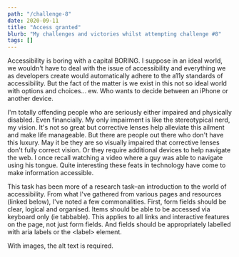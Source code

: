 ```yaml
---
path: "/challenge-8"
date: 2020-09-11
title: "Access granted"
blurb: "My challenges and victories whilst attempting challenge #8"
tags: []
---
```


Accessibility is boring with a capital BORING. I suppose in an ideal world, we wouldn't have to deal with the issue of accessibility and everything we as developers create would automatically adhere to the a11y standards of accessibility. But the fact of the matter is we exist in this not so ideal world with options and choices... ew. Who wants to decide between an iPhone or another device.

I'm totally offending people who are seriously either impaired and physically disabled. Even financially. My only impairment is like the stereotypical nerd, my vision. It's not so great but corrective lenses help alleviate this ailment and make life manageable. But there are people out there who don't have this luxury. May it be they are so visually impaired that corrective lenses don't fully correct vision. Or they require additional devices to help navigate the web. I once recall watching a video where a guy was able to navigate using his tongue. Quite interesting these feats in technology have come to make information accessible.

This task has been more of a research task–an introduction to the world of accessibility. From what I've gathered from various pages and resources (linked below), I've noted a few commonalities. First, form fields should be clear, logical and organised. Items should be able to be accessed via keyboard only (ie tabbable). This applies to all links and interactive features on the page, not just form fields. And fields should be appropriately labelled with <span class="code">aria</span> labels or the <span class="code">&lt;label&gt;</span> element.

With images, the <span class="code">alt</span> text is required.
